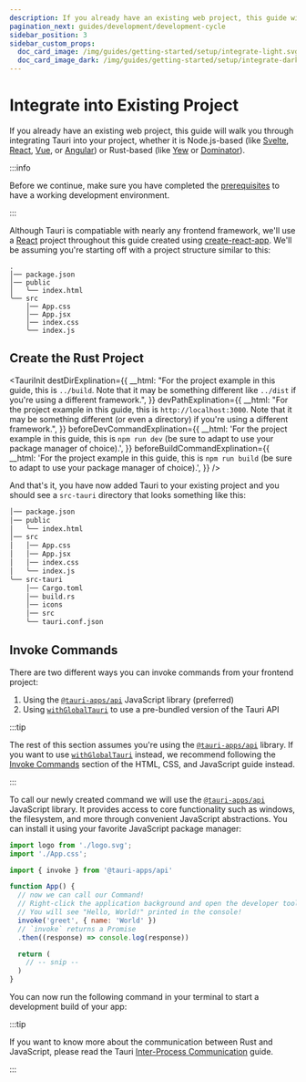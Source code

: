 ```yaml
---
description: If you already have an existing web project, this guide will walk you through integrating Tauri into your project
pagination_next: guides/development/development-cycle
sidebar_position: 3
sidebar_custom_props:
  doc_card_image: /img/guides/getting-started/setup/integrate-light.svg
  doc_card_image_dark: /img/guides/getting-started/setup/integrate-dark.svg
---
```



# Integrate into Existing Project

If you already have an existing web project, this guide will walk you through integrating Tauri into your project, whether it is Node.js-based (like [Svelte], [React], [Vue], or [Angular]) or Rust-based (like [Yew] or [Dominator]).

:::info

Before we continue, make sure you have completed the [prerequisites] to have a working development environment.

:::

Although Tauri is compatiable with nearly any frontend framework, we'll use a [React] project throughout this guide created using [create-react-app]. We'll be assuming you're starting off with a project structure similar to this:

```
.
│── package.json
│── public
│   ╰── index.html
╰── src
    │── App.css
    │── App.jsx
    │── index.css
    ╰── index.js
```

## Create the Rust Project

<TauriInit
  destDirExplination={{
    __html:
      "For the project example in this guide, this is <code>../build</code>. Note that it may be something different like <code>../dist</code> if you're using a different framework.",
  }}
  devPathExplination={{
    __html:
      "For the project example in this guide, this is <code>http://localhost:3000</code>. Note that it may be something different (or even a directory) if you're using a different framework.",
  }}
  beforeDevCommandExplination={{
    __html:
      'For the project example in this guide, this is <code>npm run dev</code> (be sure to adapt to use your package manager of choice).',
  }}
  beforeBuildCommandExplination={{
    __html:
      'For the project example in this guide, this is <code>npm run build</code> (be sure to adapt to use your package manager of choice).',
  }}
/>

And that's it, you have now added Tauri to your existing project and you should see a `src-tauri` directory that looks something like this:

```diff {9-14}
│── package.json
│── public
│   ╰── index.html
│── src
│   │── App.css
│   │── App.jsx
│   │── index.css
│   ╰── index.js
╰── src-tauri
    │── Cargo.toml
    │── build.rs
    │── icons
    │── src
    ╰── tauri.conf.json
```

## Invoke Commands

There are two different ways you can invoke commands from your frontend project:

1. Using the [`@tauri-apps/api`] JavaScript library (preferred)
2. Using [`withGlobalTauri`] to use a pre-bundled version of the Tauri API

:::tip

The rest of this section assumes you're using the [`@tauri-apps/api`] library. If you want to use [`withGlobalTauri`] instead, we recommend following the [Invoke Commands] section of the HTML, CSS, and JavaScript guide instead.

:::

<Commands />

To call our newly created command we will use the [`@tauri-apps/api`] JavaScript library. It provides access to core functionality such as windows, the filesystem, and more through convenient JavaScript abstractions. You can install it using your favorite JavaScript package manager:

<InstallTauriApi />

```jsx title=src/App.js {4,7-12}
import logo from './logo.svg';
import './App.css';

import { invoke } from '@tauri-apps/api'

function App() {
  // now we can call our Command!
  // Right-click the application background and open the developer tools.
  // You will see "Hello, World!" printed in the console!
  invoke('greet', { name: 'World' })
  // `invoke` returns a Promise
  .then((response) => console.log(response))

  return (
    // -- snip --
  )
}
```

You can now run the following command in your terminal to start a development build of your app:

<Command name="dev" />

:::tip

If you want to know more about the communication between Rust and JavaScript, please read the Tauri [Inter-Process Communication][inter-process-communication] guide.

:::

[prerequisites]: ../prerequisites.md
[create-react-app]: https://reactjs.org/docs/create-a-new-react-app.html#create-react-app
[svelte]: https://svelte.dev
[react]: https://svelte.dev
[vue]: https://vuejs.org
[angular]: https://angluar.io
[yew]: https://yew.rs
[dominator]: https://github.com/Pauan/rust-dominator
[yarn]: https://yarnpkg.com
[cargo]: https://doc.rust-lang.org/cargo/
[apis]: ../../../api/js/modules/app.md
[inter-process-communication]: ../../../references/architecture/inter-process-communication/readme.md
[`withglobaltauri`]: ../../../api/config.md#buildconfig.withglobaltauri
[invoke commands]: ./html-css-js.mdx#invoke-commands
[`@tauri-apps/api`]: ../../../api/js/
